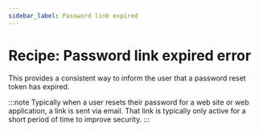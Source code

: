 ```yaml
---
sidebar_label: Password link expired
---
```


# Recipe: Password link expired error

This provides a consistent way to inform the user that a password reset token has expired.

:::note
Typically when a user resets their password for a web site or web application, a link is sent via email. That link is typically only active for a short
period of time to improve security.
:::

<RecipeDemo initialpath="/recipes/error-pages/password-link-expired.html" />
